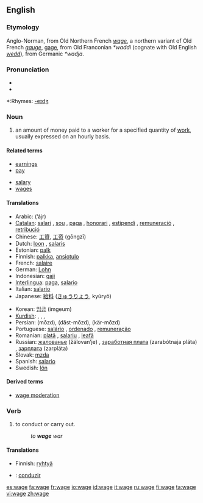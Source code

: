 {{see|Wage}}
{{wikipedia}}
==English==

===Etymology===
Anglo-Norman, from Old Northern French ''[[wage]]'', a northern variant of Old French ''[[gauge]]'', [[gage]], from Old Franconian ''*waddi'' (cognate with Old English ''[[wedd]]''), from Germanic ''*wadja''.

===Pronunciation===
*{{IPA|/weɪʤ/}}
*{{audio|en-us-wage.ogg|Audio (US)}}

*:Rhymes: [[Rhymes:English:-eɪdʒ|-eɪdʒ]]

===Noun===
{{en-noun}}

# an amount of money paid to a worker for a specified quantity of [[Wikipedia:Labour (economics)|work]], usually expressed on an hourly basis.

====Related terms====
{{top}}
*[[earnings]]
*[[pay]]
{{mid}}
*[[salary]]
*[[wages]]
{{bottom}}

====Translations====
{{top}}
*Arabic: {{ARchar|[[اجر]]}} (’ájr) {{m}}
*[[Catalan]]: [[salari]] {{m}}, [[sou]] {{m}}, [[paga]] {{f}}, [[honorari]] {{m}}, [[estipendi]] {{m}}, [[remuneració]] {{f}}, [[retribució]] {{f}}
*Chinese: [[工資]], [[工资]] (gōngzī)
*Dutch: [[loon]] {{n}}, [[salaris]] {{n}}
*Estonian: [[palk]]
*Finnish: [[palkka]], [[ansiotulo]]
*French: [[salaire]] {{m}}
*German: [[Lohn]] {{m}}
*Indonesian: [[gaji]]
*[[Interlingua]]: [[paga]], [[salario]]
*Italian: [[salario]] {{m}}
*Japanese: [[給料]] ([[きゅうりょう]], kyūryō)
{{mid}}
*Korean: [[임금]] (imgeum)
*[[Kurdish]]: {{t|ku|meaş}} {{m}}, {{t|ku|miz}} {{m}}, {{t|ku|muçe}} {{m}}, {{t|ku|destheq}} {{f}}
*Persian: {{FAchar|[[مزد]]}} (mōzd), {{FAchar|[[دست‌مزد]]}} (dăst-mōzd), {{FAchar|[[کارمزد]]}} (kär-mōzd)
*Portuguese: [[salário]] {{m}}, [[ordenado]] {{m}}, [[remuneração]] {{f}}
*Romanian: [[plată]] {{f}}, [[salariu]] {{n}}, [[leafă]] {{f}}
*Russian: [[жалованье]] (žálovan’je) {{n}}, [[заработная плата]] (zarabótnaja pláta) {{f}}, [[зарплата]] (zarpláta) {{f}} {{italbrac|coll.}}
*Slovak: [[mzda#Slovak|mzda]] {{f}}
*Spanish: [[salario]] {{m}}
*Swedish: [[lön]] {{c}}
{{bottom}}

====Derived terms====
*[[wage moderation]]

===Verb===
{{en-verb|wag|ing}}

# to conduct or carry out.
#: ''to '''wage''' war''

====Translations====
*Finnish: [[ryhtyä]]
*{{pt}}: [[conduzir]]

[[es:wage]]
[[fa:wage]]
[[fr:wage]]
[[io:wage]]
[[id:wage]]
[[it:wage]]
[[ru:wage]]
[[fi:wage]]
[[ta:wage]]
[[vi:wage]]
[[zh:wage]]